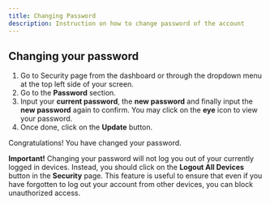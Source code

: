 ```yaml
---
title: Changing Password
description: Instruction on how to change password of the account
---
```


## Changing your password

1. Go to Security page from the dashboard or through the dropdown menu at the top left side of your screen.
2. Go to the <strong>Password</strong> section.
3. Input your <strong>current password</strong>, the <strong>new password</strong> and finally input the <strong>new password</strong> again to confirm. You may click on the <strong>eye</strong> icon to view your password.
4. Once done, click on the <strong>Update</strong> button.

Congratulations! You have changed your password.

<InlineNotification kind="error">

**Important!** Changing your password will not log you out of your currently logged in devices. Instead, you should click on the **Logout All Devices** button in the **Security** page. This feature is useful to ensure that even if you have forgotten to log out your account from other devices, you can block unauthorized access.

</InlineNotification>